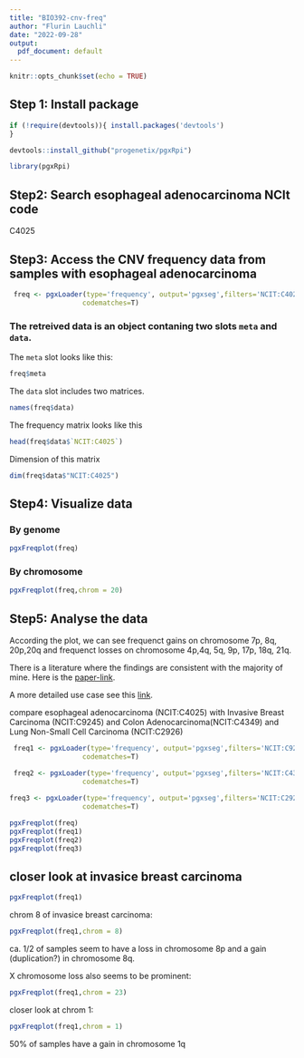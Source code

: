 ```yaml
---
title: "BIO392-cnv-freq"
author: "Flurin Lauchli"
date: "2022-09-28"
output:
  pdf_document: default
---
```


```r
knitr::opts_chunk$set(echo = TRUE)
```

## Step 1: Install package

```r
if (!require(devtools)){ install.packages('devtools')
}
```
```r
devtools::install_github("progenetix/pgxRpi")
```
```r
library(pgxRpi)
```


## Step2: Search esophageal adenocarcinoma NCIt code
C4025

## Step3: Access the CNV frequency data from samples with esophageal adenocarcinoma

```r
 freq <- pgxLoader(type='frequency', output='pgxseg',filters='NCIT:C4025',
                  codematches=T)
```

### The retreived data is an object contaning two slots `meta` and `data`.

The `meta` slot looks like this:

```r
freq$meta
```

The `data` slot includes two matrices.

```r
names(freq$data)

```

The frequency matrix looks like this

```r
head(freq$data$`NCIT:C4025`)
```

Dimension of this matrix

```r
dim(freq$data$"NCIT:C4025")
```

## Step4: Visualize data

### By genome

```r
pgxFreqplot(freq)
```

### By chromosome

```r

pgxFreqplot(freq,chrom = 20)
```

## Step5: Analyse the data

According the plot, we can see frequenct gains on chromosome 7p, 8q, 20p,20q 
and frequenct losses on chromosome 4p,4q, 5q, 9p, 17p, 18q, 21q.

There is a literature where the findings are consistent with the majority of mine. Here is the [paper-link](https://www.nature.com/articles/modpathol2008150).

A more detailed use case see this [link](https://htmlpreview.github.io/?https://github.com/progenetix/pgxRpi/blob/main/vignettes/Introduction_2_loadfrequency.html).


compare esophageal adenocarcinoma (NCIT:C4025) with Invasive Breast Carcinoma (NCIT:C9245) and Colon Adenocarcinoma(NCIT:C4349) and Lung Non-Small Cell Carcinoma (NCIT:C2926)

```r
 freq1 <- pgxLoader(type='frequency', output='pgxseg',filters='NCIT:C9245',
                  codematches=T)

 freq2 <- pgxLoader(type='frequency', output='pgxseg',filters='NCIT:C4349',
                  codematches=T)
 
freq3 <- pgxLoader(type='frequency', output='pgxseg',filters='NCIT:C2926',
                  codematches=T)

```

```r
pgxFreqplot(freq)
pgxFreqplot(freq1)
pgxFreqplot(freq2)
pgxFreqplot(freq3)
```
## closer look at invasice breast carcinoma

```r
pgxFreqplot(freq1)
```


chrom 8 of invasice breast carcinoma:
```r
pgxFreqplot(freq1,chrom = 8)
```
ca. 1/2 of samples seem to have a loss in chromosome 8p and a gain (duplication?) in chromosome 8q.

X chromosome loss also seems to be prominent:
```r
pgxFreqplot(freq1,chrom = 23)
```


closer look at chrom 1:
```r
pgxFreqplot(freq1,chrom = 1)
```
50% of samples have a gain in chromosome 1q
